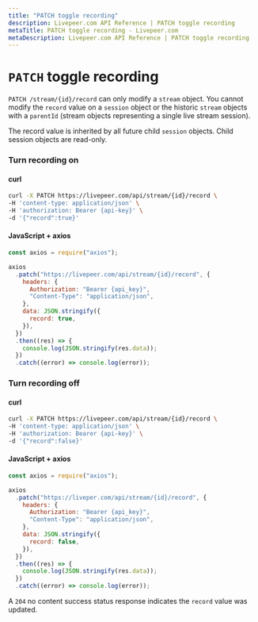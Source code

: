 ```yaml
---
title: "PATCH toggle recording"
description: Livepeer.com API Reference | PATCH toggle recording
metaTitle: PATCH toggle recording - Livepeer.com
metaDescription: Livepeer.com API Reference | PATCH toggle recording
---
```


# `PATCH` toggle recording

`PATCH /stream/{id}/record` can only modify a `stream` object. You cannot modify
the `record` value on a `session` object or the historic `stream` objects with a
`parentId` (stream objects representing a single live stream session).

The record value is inherited by all future child `session` objects. Child
session objects are read-only.

### Turn recording on

#### curl

```bash
curl -X PATCH https://livepeer.com/api/stream/{id}/record \
-H 'content-type: application/json' \
-H 'authorization: Bearer {api-key}' \
-d '{"record":true}'
```

#### JavaScript + axios

```javascript
const axios = require("axios");

axios
  .patch("https://livepeer.com/api/stream/{id}/record", {
    headers: {
      Authorization: "Bearer {api_key}",
      "Content-Type": "application/json",
    },
    data: JSON.stringify({
      record: true,
    }),
  })
  .then((res) => {
    console.log(JSON.stringify(res.data));
  })
  .catch((error) => console.log(error));
```

### Turn recording off

#### curl

```bash
curl -X PATCH https://livepeer.com/api/stream/{id}/record \
-H 'content-type: application/json' \
-H 'authorization: Bearer {api-key}' \
-d '{"record":false}'
```

#### JavaScript + axios

```javascript
const axios = require("axios");

axios
  .patch("https://liveper.com/api/stream/{id}/record", {
    headers: {
      Authorization: "Bearer {api_key}",
      "Content-Type": "application/json",
    },
    data: JSON.stringify({
      record: false,
    }),
  })
  .then((res) => {
    console.log(JSON.stringify(res.data));
  })
  .catch((error) => console.log(error));
```

A `204` no content success status response indicates the `record` value was
updated.
